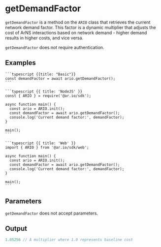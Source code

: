 
# getDemandFactor

`getDemandFactor` is a method on the `ARIO` class that retrieves the current network demand factor. This factor is a dynamic multiplier that adjusts the cost of ArNS interactions based on network demand - higher demand results in higher costs, and vice versa.

`getDemandFactor` does not require authentication.

## Examples

<CodeGroup title="getDemandFactor">

    ```typescript {{title: "Basic"}}
    const demandFactor = await ario.getDemandFactor();
    ```

    ```typescript {{ title: 'NodeJS' }}
    const { ARIO } = require('@ar.io/sdk');

    async function main() {
      const ario = ARIO.init();
      const demandFactor = await ario.getDemandFactor();
      console.log('Current demand factor:', demandFactor);
    }

    main();
    ```

    ```typescript {{ title: 'Web' }}
    import { ARIO } from '@ar.io/sdk/web';

    async function main() {
      const ario = ARIO.init();
      const demandFactor = await ario.getDemandFactor();
      console.log('Current demand factor:', demandFactor);
    }

    main();
    ```

</CodeGroup>

## Parameters

`getDemandFactor` does not accept parameters.

## Output

```js
1.05256 // A multiplier where 1.0 represents baseline cost
```
